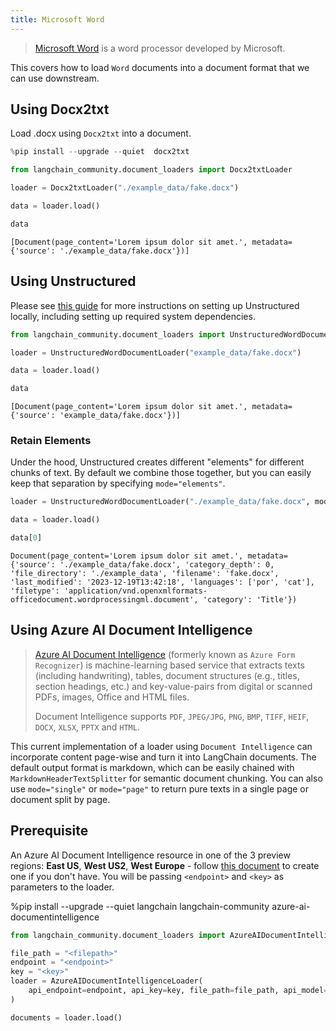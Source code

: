 ```yaml
---
title: Microsoft Word
---
```


>[Microsoft Word](https://www.microsoft.com/en-us/microsoft-365/word) is a word processor developed by Microsoft.

This covers how to load `Word` documents into a document format that we can use downstream.

## Using Docx2txt

Load .docx using `Docx2txt` into a document.


```python
%pip install --upgrade --quiet  docx2txt
```


```python
from langchain_community.document_loaders import Docx2txtLoader

loader = Docx2txtLoader("./example_data/fake.docx")

data = loader.load()

data
```



```output
[Document(page_content='Lorem ipsum dolor sit amet.', metadata={'source': './example_data/fake.docx'})]
```


## Using Unstructured

Please see [this guide](/oss/python/integrations/providers/unstructured/) for more instructions on setting up Unstructured locally, including setting up required system dependencies.


```python
from langchain_community.document_loaders import UnstructuredWordDocumentLoader

loader = UnstructuredWordDocumentLoader("example_data/fake.docx")

data = loader.load()

data
```



```output
[Document(page_content='Lorem ipsum dolor sit amet.', metadata={'source': 'example_data/fake.docx'})]
```


### Retain Elements

Under the hood, Unstructured creates different "elements" for different chunks of text. By default we combine those together, but you can easily keep that separation by specifying `mode="elements"`.


```python
loader = UnstructuredWordDocumentLoader("./example_data/fake.docx", mode="elements")

data = loader.load()

data[0]
```



```output
Document(page_content='Lorem ipsum dolor sit amet.', metadata={'source': './example_data/fake.docx', 'category_depth': 0, 'file_directory': './example_data', 'filename': 'fake.docx', 'last_modified': '2023-12-19T13:42:18', 'languages': ['por', 'cat'], 'filetype': 'application/vnd.openxmlformats-officedocument.wordprocessingml.document', 'category': 'Title'})
```


## Using Azure AI Document Intelligence

>[Azure AI Document Intelligence](https://aka.ms/doc-intelligence) (formerly known as `Azure Form Recognizer`) is machine-learning
>based service that extracts texts (including handwriting), tables, document structures (e.g., titles, section headings, etc.) and key-value-pairs from
>digital or scanned PDFs, images, Office and HTML files.
>
>Document Intelligence supports `PDF`, `JPEG/JPG`, `PNG`, `BMP`, `TIFF`, `HEIF`, `DOCX`, `XLSX`, `PPTX` and `HTML`.

This current implementation of a loader using `Document Intelligence` can incorporate content page-wise and turn it into LangChain documents. The default output format is markdown, which can be easily chained with `MarkdownHeaderTextSplitter` for semantic document chunking. You can also use `mode="single"` or `mode="page"` to return pure texts in a single page or document split by page.


## Prerequisite

An Azure AI Document Intelligence resource in one of the 3 preview regions: **East US**, **West US2**, **West Europe** - follow [this document](https://learn.microsoft.com/azure/ai-services/document-intelligence/create-document-intelligence-resource?view=doc-intel-4.0.0) to create one if you don't have. You will be passing `<endpoint>` and `<key>` as parameters to the loader.

%pip install --upgrade --quiet  langchain langchain-community azure-ai-documentintelligence


```python
from langchain_community.document_loaders import AzureAIDocumentIntelligenceLoader

file_path = "<filepath>"
endpoint = "<endpoint>"
key = "<key>"
loader = AzureAIDocumentIntelligenceLoader(
    api_endpoint=endpoint, api_key=key, file_path=file_path, api_model="prebuilt-layout"
)

documents = loader.load()
```
